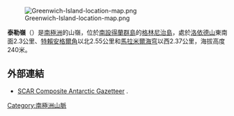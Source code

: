 {{no footnotes|time=2013-10-29T07:48:20+00:00}}
[[Image:Greenwich-Island-location-map.png|thumb]]

{{coord|62|29|58|S|59|50|57|W|display=title}}

'''泰勒嶺'''（{{lang-en|Tile Ridge}}）是[[南極洲|南極洲]]的山嶺，位於[[南設得蘭群島|南設得蘭群島]]的[[格林尼治島|格林尼治島]]，處於[[洛依德山|洛依德山]]東南面2.3公里、[[特賴安格爾角|特賴安格爾角]]以北2.55公里和[[馬拉米爾海穹|馬拉米爾海穹]]以西2.37公里，海拔高度240米。

==外部連結==
* [http://data.aad.gov.au/aadc/gaz/scar/ SCAR Composite Antarctic Gazetteer] {{WebCite|url=https://www.webcitation.org/5ug2CfC7m?url=http://data.aad.gov.au/aadc/gaz/scar/ |date=20101202140255 |dateformat=iso }}.

{{Antarctica-geo-stub}}
[[Category:南極洲山脈|Category:南極洲山脈]]